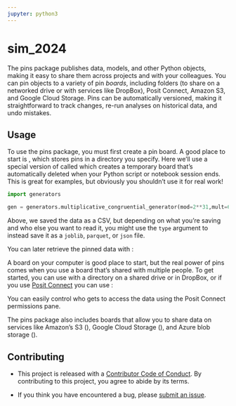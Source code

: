 ```yaml
---
jupyter: python3
---
```


# sim_2024 <a href="https://github.com/DRHHugo/Simulacion-2024-II/"></a>

The pins package publishes data, models, and other Python objects, making it
easy to share them across projects and with your colleagues. You can pin
objects to a variety of pin *boards*, including folders (to share on a
networked drive or with services like DropBox), Posit Connect, Amazon
S3, and Google Cloud Storage.
Pins can be automatically versioned, making it straightforward to track changes,
re-run analyses on historical data, and undo mistakes.

## Usage

To use the pins package, you must first create a pin board. A good place
to start is [](`~pins.board_folder`), which stores pins in a directory you
specify. Here we'll use a special version of [](`~pins.board_folder`) called
[](`~pins.board_temp`) which creates a temporary board that’s automatically
deleted when your Python script or notebook session ends. This is great for examples, but
obviously you shouldn't use it for real work!

```python
import generators

gen = generators.multiplicative_congruential_generator(mod=2**31,mult=65539,seed=14501)
```

Above, we saved the data as a CSV, but depending on
what you’re saving and who else you want to read it, you might use the
`type` argument to instead save it as a `joblib`, `parquet`, or `json` file.

You can later retrieve the pinned data with [](`~pins.boards.BaseBoard.pin_read`):

A board on your computer is good place to start, but the real power of
pins comes when you use a board that’s shared with multiple people. To
get started, you can use [](`~pins.board_folder`) with a directory on a shared
drive or in DropBox, or if you use [Posit
Connect](https://posit.co/products/enterprise/connect/) you can use
[](`~pins.board_connect`):

You can easily control who gets to access the data using the Posit
Connect permissions pane.

The pins package also includes boards that allow you to share data on
services like Amazon’s S3 ([](`~pins.board_s3`)), Google Cloud Storage ([](`~pins.board_gcs`)),
and Azure blob storage ([](`~pins.board_azure`)).

## Contributing

- This project is released with a [Contributor Code of Conduct](https://www.contributor-covenant.org/version/2/1/CODE_OF_CONDUCT.html). By contributing to this project, you agree to abide by its terms.

- If you think you have encountered a bug, please [submit an issue](https://github.com/rstudio/pins-python/issues).